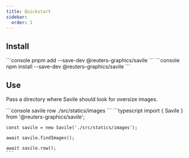 ```yaml
---
title: Quickstart
sidebar:
  order: 1
---
```



## Install

<Tabs>
  <TabItem label="pnpm" icon="pnpm">
    ```console
    pnpm add --save-dev @reuters-graphics/savile
    ```
  </TabItem>
  <TabItem  label="npm" icon="seti:npm">
    ```console
    npm install --save-dev @reuters-graphics/savile
    ```
  </TabItem>
</Tabs>


## Use

Pass a directory where Savile should look for oversize images.

<Tabs>
  <TabItem label="CLI" icon="laptop">
    ```console
    savile row ./src/statics/images
    ```
  </TabItem>
  <TabItem  label="Module" icon="seti:javascript">
    ```typescript
    import { Savile } from '@reuters-graphics/savile';

    const savile = new Savile('./src/statics/images');

    await savile.findImages();

    await savile.row();
    ```
  </TabItem>
</Tabs>


